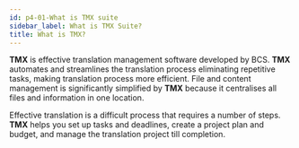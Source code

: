 ```yaml
---
id: p4-01-What is TMX suite
sidebar_label: What is TMX Suite?
title: What is TMX?
---
```


**TMX** is effective translation management software developed by BCS. **TMX** automates and streamlines the translation process eliminating repetitive tasks, making translation process more efficient. File and content management is significantly simplified by **TMX** because it centralises all files and information in one location.

Effective translation is a difficult process that requires a number of steps. **TMX** helps you set up tasks and deadlines, create a project plan and budget, and manage the translation project till completion.



